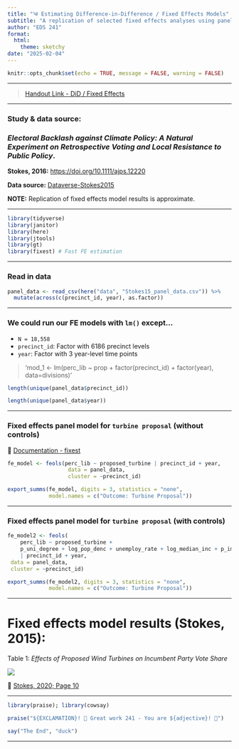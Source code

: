 ```yaml
---
title: "༄ Estimating Difference-in-Difference / Fixed Effects Models"
subtitle: "A replication of selected fixed effects analyses using panel data from Stokes, 2015"
author: "EDS 241"
format:
  html:
    theme: sketchy
date: "2025-02-04"
---
```


```r
knitr::opts_chunk$set(echo = TRUE, message = FALSE, warning = FALSE)
```

------------------------------------------------------------------------

> [Handout Link - DiD / Fixed Effects](https://garberadamc.github.io/eds241-policy-eval/DiD-FE-Stokes15)

------------------------------------------------------------------------

### Study & data source:

### *Electoral Backlash against Climate Policy: A Natural Experiment on Retrospective Voting and Local Resistance to Public Policy*. 

**Stokes, 2016:** [https://doi.org/10.1111/ajps.12220](https://onlinelibrary.wiley.com/doi/full/10.1111/ajps.12220)

**Data source:** [Dataverse-Stokes2015](https://dataverse.harvard.edu/dataset.xhtml?persistentId=doi:10.7910/DVN/SDUGCC)

**NOTE:** Replication of fixed effects model results is approximate. 

------------------------------------------------------------------------

```r
library(tidyverse)
library(janitor)
library(here)         
library(jtools) 
library(gt)
library(fixest) # Fast FE estimation
```

------------------------------------------------------------------------

### Read in data

```r

panel_data <- read_csv(here("data", "Stokes15_panel_data.csv")) %>%
  mutate(across(c(precinct_id, year), as.factor))

```

------------------------------------------------------------------------

### We could run our FE models with `lm()` except...

- `N = 18,558`
- `precinct_id`: Factor with 6186 precinct levels
- `year`: Factor with 3 year-level time points 

> 'mod_1 <- lm(perc_lib ~ prop + factor(precinct_id) + factor(year), data=divisions)'

```r

length(unique(panel_data$precinct_id))

length(unique(panel_data$year))
```

------------------------------------------------------------------------

### Fixed effects panel model for `turbine proposal` (without controls)

📜 [Documentation - fixest](https://lrberge.github.io/fixest/articles/fixest_walkthrough.html)

```r
fe_model <- feols(perc_lib ~ proposed_turbine | precinct_id + year,
                   data = panel_data,
                   cluster = ~precinct_id)

export_summs(fe_model, digits = 3, statistics = "none",
             model.names = c("Outcome: Turbine Proposal"))
```

------------------------------------------------------------------------

### Fixed effects panel model for `turbine proposal` (with controls)

```r
fe_model2 <- feols(
    perc_lib ~ proposed_turbine + 
    p_uni_degree + log_pop_denc + unemploy_rate + log_median_inc + p_immigrant
    | precinct_id + year,
 data = panel_data,
 cluster = ~precinct_id)

export_summs(fe_model2, digits = 3, statistics = "none",
             model.names = c("Outcome: Turbine Proposal"))
```

------------------------------------------------------------------------

# Fixed effects model results (Stokes, 2015):

Table 1: *Effects of Proposed Wind Turbines on Incumbent Party Vote Share*

![](figures/Table1-Stokes15.png)

📜 [Stokes, 2020; Page 10](https://drive.google.com/file/d/1y2Okzjq2EA43AW5JzCvFS8ecLpeP6NKh/view?usp=drive_link)

------------------------------------------------------------------------

```r

library(praise); library(cowsay)

praise("${EXCLAMATION}! 🚀 Great work 241 - You are ${adjective}! 💫")

say("The End", "duck")
```

------------------------------------------------------------------------

